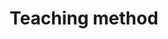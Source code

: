 ---
id: teaching-method
title: Teaching method
custom_edit_url: null
hide_table_of_contents: true
---